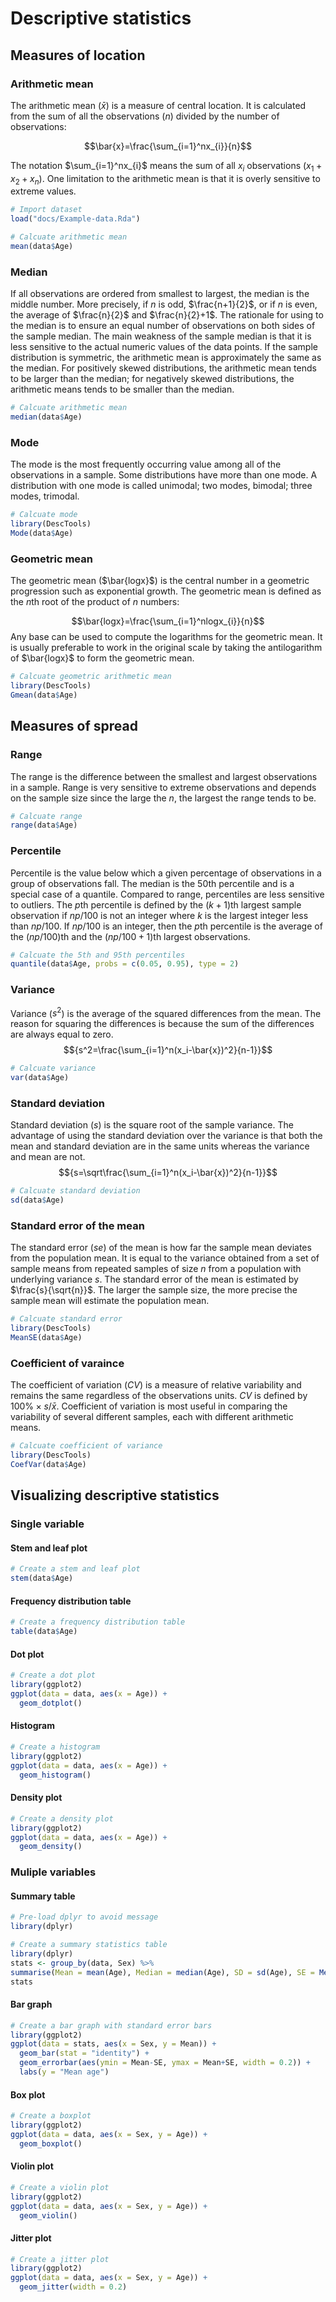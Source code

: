 # Descriptive statistics

## Measures of location
### Arithmetic mean
The arithmetic mean ($\bar{x}$) is a measure of central location. It is calculated from the sum of all the observations (${n}$) divided by the number of observations:

$$\bar{x}=\frac{\sum_{i=1}^nx_{i}}{n}$$

The notation $\sum_{i=1}^nx_{i}$ means the sum of all ${x}_i$ observations $({x}_1+{x}_2+{x}_n)$. One limitation to the arithmetic mean is that it is overly sensitive to extreme values.

```r
# Import dataset
load("docs/Example-data.Rda")

# Calcuate arithmetic mean
mean(data$Age)
```

### Median
If all observations are ordered from smallest to largest, the median is the middle number. More precisely, if ${n}$ is odd, $\frac{n+1}{2}$, or if ${n}$ is even, the average of $\frac{n}{2}$ and $\frac{n}{2}+1$. The rationale for using to the median is to ensure an equal number of observations on both sides of the sample median. The main weakness of the sample median is that it is less sensitive to the actual numeric values of the data points. If the sample distribution is symmetric, the arithmetic mean is approximately the same as the median. For positively skewed distributions, the arithmetic mean tends to be larger than the median; for negatively skewed distributions, the arithmetic means tends to be smaller than the median.

```r
# Calcuate arithmetic mean
median(data$Age)
```

### Mode
The mode is the most frequently occurring value among all of the observations in a sample. Some distributions have more than one mode. A distribution with one mode is called unimodal; two modes, bimodal; three modes, trimodal.

```r
# Calcuate mode
library(DescTools)
Mode(data$Age)
```

### Geometric mean
The geometric mean ($\bar{logx}$) is the central number in a geometric progression such as exponential growth. The geometric mean is defined as the ${n}$th root of the product of ${n}$ numbers:

$$\bar{logx}=\frac{\sum_{i=1}^nlogx_{i}}{n}$$
Any base can be used to compute the logarithms for the geometric mean. It is usually preferable to work in the original scale by taking the antilogarithm of $\bar{logx}$ to form the geometric mean.

```r
# Calcuate geometric arithmetic mean
library(DescTools)
Gmean(data$Age)
```

## Measures of spread
### Range
The range is the difference between the smallest and largest observations in a sample. Range is very sensitive to extreme observations and depends on the sample size since the large the ${n}$, the largest the range tends to be.

```r
# Calcuate range
range(data$Age)
```

### Percentile
Percentile is the value below which a given percentage of observations in a group of observations fall. The median is the 50th percentile and is a special case of a quantile. Compared to range, percentiles are less sensitive to outliers. The ${p}$th percentile is defined by the ${(k+1)}$th largest sample observation if ${np/100}$ is not an integer where ${k}$ is the largest integer less than ${np/100}$. If ${np/100}$ is an integer, then the ${p}$th percentile is the average of the ${(np/100)}$th and the ${(np/100+1)}$th largest observations.

```r
# Calcuate the 5th and 95th percentiles
quantile(data$Age, probs = c(0.05, 0.95), type = 2)
```

### Variance
Variance (${s^2}$) is the average of the squared differences from the mean. The reason for squaring the differences is because the sum of the differences are always equal to zero.
$${s^2=\frac{\sum_{i=1}^n(x_i-\bar{x})^2}{n-1}}$$

```r
# Calcuate variance
var(data$Age)
```

### Standard deviation
Standard deviation (${s}$) is the square root of the sample variance. The advantage of using the standard deviation over the variance is that both the mean and standard deviation are in the same units whereas the variance and mean are not.
$${s=\sqrt\frac{\sum_{i=1}^n(x_i-\bar{x})^2}{n-1}}$$

```r
# Calcuate standard deviation
sd(data$Age)
```

### Standard error of the mean
The standard error (${se}$) of the mean is how far the sample mean deviates from the population mean. It is equal to the variance obtained from a set of sample means from repeated samples of size ${n}$ from a population with underlying variance ${s}$. The standard error of the mean is estimated by $\frac{s}{\sqrt{n}}$.  The larger the sample size, the more precise the sample mean will estimate the population mean.

```r
# Calcuate standard error
library(DescTools)
MeanSE(data$Age)
```

### Coefficient of varaince
The coefficient of variation (${CV}$) is a measure of relative variability and remains the same regardless of the observations units. ${CV}$ is defined by ${100\% \times s/\bar{x}}$. Coefficient of variation is most useful in comparing the variability of several different samples, each with different arithmetic means.

```r
# Calcuate coefficient of variance
library(DescTools)
CoefVar(data$Age)
```

## Visualizing descriptive statistics
### Single variable
#### Stem and leaf plot
```r
# Create a stem and leaf plot
stem(data$Age)
```

#### Frequency distribution table
```r
# Create a frequency distribution table
table(data$Age)
```

#### Dot plot
```r
# Create a dot plot
library(ggplot2)
ggplot(data = data, aes(x = Age)) +
  geom_dotplot()
```

#### Histogram
```r
# Create a histogram
library(ggplot2)
ggplot(data = data, aes(x = Age)) +
  geom_histogram()
```

#### Density plot
```r
# Create a density plot
library(ggplot2)
ggplot(data = data, aes(x = Age)) +
  geom_density()
```

### Muliple variables
#### Summary table
```r
# Pre-load dplyr to avoid message
library(dplyr)
```

```r
# Create a summary statistics table
library(dplyr)
stats <- group_by(data, Sex) %>%
summarise(Mean = mean(Age), Median = median(Age), SD = sd(Age), SE = MeanSE(Age), N = n())
stats
```

#### Bar graph
```r
# Create a bar graph with standard error bars
library(ggplot2)
ggplot(data = stats, aes(x = Sex, y = Mean)) +
  geom_bar(stat = "identity") +
  geom_errorbar(aes(ymin = Mean-SE, ymax = Mean+SE, width = 0.2)) +
  labs(y = "Mean age")
```

#### Box plot
```r
# Create a boxplot
library(ggplot2)
ggplot(data = data, aes(x = Sex, y = Age)) +
  geom_boxplot()
```

#### Violin plot
```r
# Create a violin plot
library(ggplot2)
ggplot(data = data, aes(x = Sex, y = Age)) +
  geom_violin()
```

#### Jitter plot
```r
# Create a jitter plot
library(ggplot2)
ggplot(data = data, aes(x = Sex, y = Age)) +
  geom_jitter(width = 0.2)
```